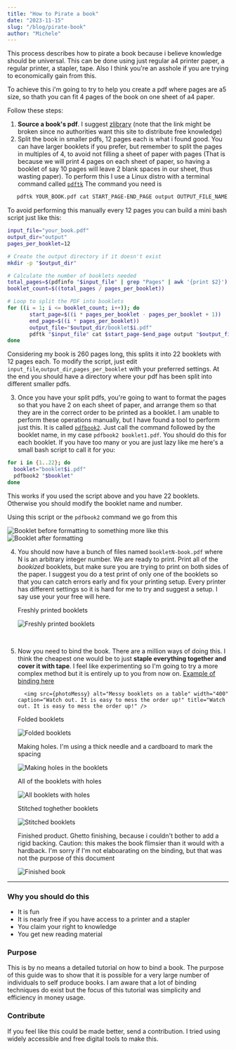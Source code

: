 ```yaml
---
title: "How to Pirate a book"
date: "2023-11-15"
slug: "/blog/pirate-book"
author: "Michele"
---
```



This process describes how to pirate a book because i believe knowledge should be universal. This can be done using just regular a4 printer paper, a regular printer, a stapler, tape.
Also I think you're an asshole if you are trying to economically gain from this.

To achieve this i'm going to try to help you create a pdf where pages are a5 size, so thath you can fit 4 pages of the book on one sheet of a4 paper.

Follow these steps:

1. **Source a book's pdf**. I suggest [zlibrary](https://z-lib.is) (note that the link might be broken since no authorities want this site to distribute free knowledge)
2. Split the book in smaller pdfs, 12 pages each is what i found good. You can have larger booklets if you prefer, but remember to split the pages in multiples of 4, to avoid not filling a sheet of paper with pages (That is because we will print 4 pages on each sheet of paper, so having a booklet of say 10 pages will leave 2 blank spaces in our sheet, thus wasting paper).
   To perform this I use a Linux distro with a terminal command called [`pdftk`](https://packages.debian.org/search?keywords=pdftk)
   The command you need is

```bash
   pdftk YOUR_BOOK.pdf cat START_PAGE-END_PAGE output OUTPUT_FILE_NAME.pdf
```

To avoid performing this manually every 12 pages you can build a mini bash script just like this:

```bash
input_file="your_book.pdf"
output_dir="output"
pages_per_booklet=12

# Create the output directory if it doesn't exist
mkdir -p "$output_dir"

# Calculate the number of booklets needed
total_pages=$(pdfinfo "$input_file" | grep "Pages" | awk '{print $2}')
booklet_count=$((total_pages / pages_per_booklet))

# Loop to split the PDF into booklets
for ((i = 1; i <= booklet_count; i++)); do
	   start_page=$((i * pages_per_booklet - pages_per_booklet + 1))
	   end_page=$((i * pages_per_booklet))
	   output_file="$output_dir/booklet$i.pdf"
	   pdftk "$input_file" cat $start_page-$end_page output "$output_file"
done
```

Considering my book is 260 pages long, this splits it into 22 booklets with 12 pages each. To modify the script, just edit `input_file`,`output_dir`,`pages_per_booklet` with your preferred settings.
At the end you should have a directory where your pdf has been split into different smaller pdfs.

3. Once you have your split pdfs, you're going to want to format the pages so that you have 2 on each sheet of paper, and arrange them so that they are in the correct order to be printed as a booklet. I am unable to perform these operations manually, but I have found a tool to perform just this. It is called [`pdfbook2`](https://gitlab.com/pablo13/pdf-tools).
   Just call the command followed by the booklet name, in my case `pdfbook2 booklet1.pdf`. You should do this for each booklet. If you have too many or you are just lazy like me here's a small bash script to call it for you:

```bash
for i in {1..22}; do
  booklet="booklet$i.pdf"
  pdfbook2 "$booklet"
done
```

This works if you used the script above and you have 22 booklets. Otherwise you should modify the booklet name and number.

Using this script or the `pdfbook2` command we go from this

<img
  src={image}
  alt="Booklet before formatting"
  caption="Booklet before formatting"
  title="Booklet before formatting"
/>
to something more like this
<img
  src={image2}
  alt="Booklet after formatting"
  caption="Booklet after formatting"
  title="Booklet after formatting"
/>

4.  You should now have a bunch of files named `bookletN-book.pdf` where N is an arbitrary integer number. We are ready to print. Print all of the _bookized_ booklets, but make sure you are trying to print on both sides of the paper.
    I suggest you do a test print of only one of the booklets so that you can catch errors early and fix your printing setup. Every printer has different settings so it is hard for me to try and suggest a setup. I say use your your free will here.

    Freshly printed booklets

    <img
      src={freshlyPrinted}
      alt="Freshly printed booklets"
      caption="Freshly printed booklets"
      title="Freshly printed booklets"
    />

    <br />

1.  Now you need to bind the book. There are a million ways of doing this. I think the cheapest one would be to just **staple everything together and cover it with tape**.
    I feel like experimenting so I'm going to try a more complex method but it is entirely up to you from now on. [Example of binding here](https://www.youtube.com/watch?v=9O4kFTOEh6k&t=359s)

          <img src={photoMessy} alt="Messy booklets on a table" width="400" caption="Watch out. It is easy to mess the order up!" title="Watch out. It is easy to mess the order up!" />

    Folded booklets

    <img
      src={foldedBooklets}
      alt="Folded booklets"
      caption="Folded booklets"
      title="Folded booklets"
    />

    Making holes. I'm using a thick needle and a cardboard to mark the spacing

    <img
      src={photoHoles}
      alt="Making holes in the booklets"
      caption="Making holes in the booklets"
      title="Making holes in the booklets"
    />

    All of the booklets with holes

    <img
      src={photoHolesAll}
      alt="All booklets with holes"
      caption="All booklets with holes"
      title="All booklets with holes"
    />

    Stitched toghether booklets

    <img
      src={photoStitched}
      alt="Stitched booklets"
      caption="Stitched booklets"
      title="Stitched booklets"
    />

    Finished product. Ghetto finishing, because i couldn't bother to add a rigid backing. Caution: this makes the book flimsier than it would with a hardback.
    I'm sorry if I'm not elaboarating on the binding, but that was not the purpose of this document

    <img
      src={photoFinished}
      alt="Finished book"
      caption="Finished book"
      title="Finished book"
    />

---

### Why you should do this

- It is fun
- It is nearly free if you have access to a printer and a stapler
- You claim your right to knowledge
- You get new reading material

### Purpose

This is by no means a detailed tutorial on how to bind a book. The purpose of this guide was to show that it is possible for a very large number of individuals to self produce books. I am aware that a lot of binding techniques do exist but the focus of this tutorial was simplicity and efficiency in money usage.

### Contribute

If you feel like this could be made better, send a contribution. I tried using widely accessible and free digital tools to make this.
